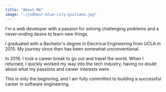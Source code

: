 ```yaml
---
title: "About Me"
image: "./jodhpur-blue-city-giuliano.jpg"
---
```


I'm a web developer with a passion for solving challenging problems and a never-ending desire to learn new things.

I graduated with a Bachelor's degree in Electrical Engineering from UCLA in 2015. My journey since then has been somewhat unconventional.

In 2016, I took a career break to go out and travel the world. When I returned, I quickly worked my way into the tech industry, having no doubt about what my passions and career interests were.

This is only the beginning, and I am fully committed to building a successful career in software engineering.